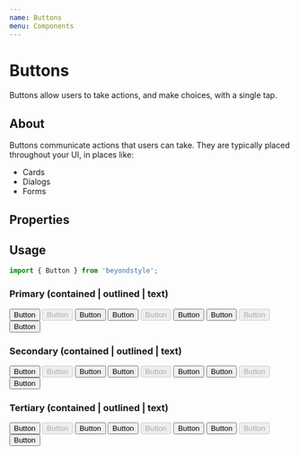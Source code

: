 ```yaml
---
name: Buttons
menu: Components
---
```



# Buttons

Buttons allow users to take actions, and make choices, with a single tap.

## About

Buttons communicate actions that users can take. They are typically placed throughout your UI, in places like:

* Cards
* Dialogs
* Forms

## Properties

<Props of={Button} />

## Usage

```js
import { Button } from 'beyondstyle';
```

### Primary (contained | outlined | text)

<Playground>
  <Button variant='contained' color='primary'>Button</Button>
  <Button variant='contained' color='primary' disabled>Button</Button>
  <Button variant='contained' color='primary' size='small'>Button</Button>
  <Button variant='outlined' color='primary'>Button</Button>
  <Button variant='outlined' color='primary' disabled>Button</Button>
  <Button variant='outlined' color='primary' size='small'>Button</Button>
  <Button color='primary'>Button</Button>
  <Button color='primary' disabled>Button</Button>
  <Button color='primary' size='small'>Button</Button>
</Playground>

### Secondary (contained | outlined | text)

<Playground>
  <Button variant='contained' color='secondary'>Button</Button>
  <Button variant='contained' color='secondary' disabled>Button</Button>
  <Button variant='contained' color='secondary' size='small'>Button</Button>
  <Button variant='outlined' color='secondary'>Button</Button>
  <Button variant='outlined' color='secondary' disabled>Button</Button>
  <Button variant='outlined' color='secondary' size='small'>Button</Button>
  <Button color='secondary'>Button</Button>
  <Button color='secondary' disabled>Button</Button>
  <Button color='secondary' size='small'>Button</Button>
</Playground>

### Tertiary (contained | outlined | text)

<Playground>
  <Button variant='contained' color='tertiary'>Button</Button>
  <Button variant='contained' color='tertiary' disabled>Button</Button>
  <Button variant='contained' color='tertiary' size='small'>Button</Button>
  <Button variant='outlined' color='tertiary'>Button</Button>
  <Button variant='outlined' color='tertiary' disabled>Button</Button>
  <Button variant='outlined' color='tertiary' size='small'>Button</Button>
  <Button color='tertiary'>Button</Button>
  <Button color='tertiary' disabled>Button</Button>
  <Button color='tertiary' size='small'>Button</Button>
</Playground>